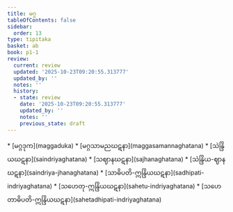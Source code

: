 ```yaml
---
title: မဂ္ဂ
tableOfContents: false
sidebar:
  order: 13
type: tipitaka
basket: ab
book: p1-1
review:
  current: review
  updated: '2025-10-23T09:20:55.313777'
  updated_by: ''
  notes: ''
  history:
  - state: review
    date: '2025-10-23T09:20:55.313777'
    updated_by: ''
    notes: ''
    previous_state: draft
---
```



<ReviewStatus review={frontmatter.review} showDetails={true} />

<HypothesisAnnotation frontmatter={frontmatter} />

<DynamicBreadcrumb />



<TableOfContents book="p1-1">
* [မဂ္ဂဒုက](maggaduka)
* [မဂ္ဂသာမညဃဋနာ](maggasamannaghatana)
* [သဲန္ဒြိယဃဋနာ](saindriyaghatana)
* [သဈာနဃဋနာ](sajhanaghatana)
* [သဲန္ဒြိယ-ဈာနဃဋနာ](saindriya-jhanaghatana)
* [သာဓိပတိ-ဣန္ဒြိယဃဋနာ](sadhipati-indriyaghatana)
* [သဟေတု-ဣန္ဒြိယဃဋနာ](sahetu-indriyaghatana)
* [သဟေတာဓိပတိ-ဣန္ဒြိယဃဋနာ](sahetadhipati-indriyaghatana)
</TableOfContents>